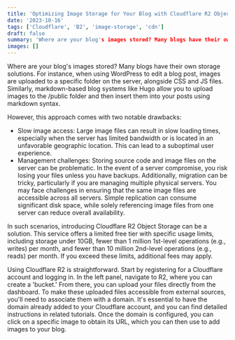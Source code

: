 ```yaml
---
title: 'Optimizing Image Storage for Your Blog with Cloudflare R2 Object Storage'
date: '2023-10-16'
tags: ['Cloudflare', 'B2', 'image-storage', 'cdn']
draft: false
summary: 'Where are your blog's images stored? Many blogs have their own storage solutions.'
images: []
---
```


Where are your blog's images stored? Many blogs have their own storage solutions. For instance, when using WordPress to edit a blog post, images are uploaded to a specific folder on the server, alongside CSS and JS files. Similarly, markdown-based blog systems like Hugo allow you to upload images to the /public folder and then insert them into your posts using markdown syntax.

However, this approach comes with two notable drawbacks:

* Slow image access: Large image files can result in slow loading times, especially when the server has limited bandwidth or is located in an unfavorable geographic location. This can lead to a suboptimal user experience.
* Management challenges: Storing source code and image files on the server can be problematic. In the event of a server compromise, you risk losing your files unless you have backups. Additionally, migration can be tricky, particularly if you are managing multiple physical servers. You may face challenges in ensuring that the same image files are accessible across all servers. Simple replication can consume significant disk space, while solely referencing image files from one server can reduce overall availability.

In such scenarios, introducing Cloudflare R2 Object Storage can be a solution. This service offers a limited free tier with specific usage limits, including storage under 10GB, fewer than 1 million 1st-level operations (e.g., writes) per month, and fewer than 10 million 2nd-level operations (e.g., reads) per month. If you exceed these limits, additional fees may apply.

Using Cloudflare R2 is straightforward. Start by registering for a Cloudflare account and logging in. In the left panel, navigate to R2, where you can create a 'bucket.' From there, you can upload your files directly from the dashboard. To make these uploaded files accessible from external sources, you'll need to associate them with a domain. It's essential to have the domain already added to your Cloudflare account, and you can find detailed instructions in related tutorials. Once the domain is configured, you can click on a specific image to obtain its URL, which you can then use to add images to your blog.